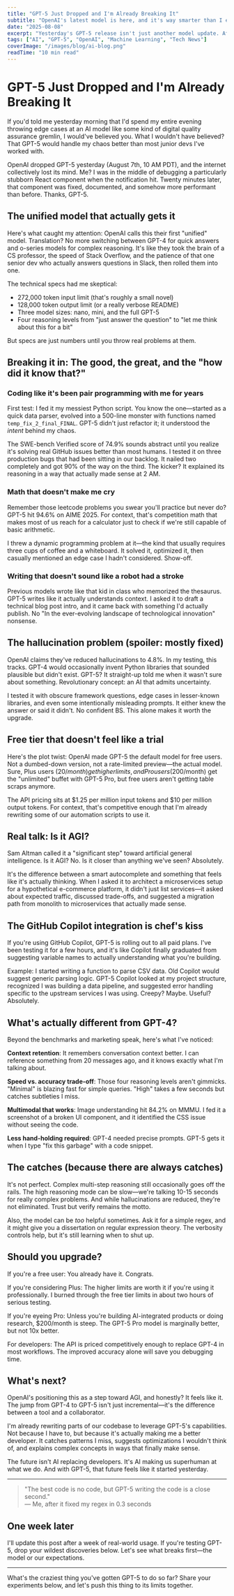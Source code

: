 ```yaml
---
title: "GPT-5 Just Dropped and I'm Already Breaking It"
subtitle: "OpenAI's latest model is here, and it's way smarter than I expected"
date: "2025-08-08"
excerpt: "Yesterday's GPT-5 release isn't just another model update. After spending the night testing it, I can confirm: this thing actually understands my spaghetti code better than I do."
tags: ["AI", "GPT-5", "OpenAI", "Machine Learning", "Tech News"]
coverImage: "/images/blog/ai-blog.png"
readTime: "10 min read"
---
```


# GPT-5 Just Dropped and I'm Already Breaking It

If you'd told me yesterday morning that I'd spend my entire evening throwing edge cases at an AI model like some kind of digital quality assurance gremlin, I would've believed you. What I wouldn't have believed? That GPT-5 would handle my chaos better than most junior devs I've worked with.

OpenAI dropped GPT-5 yesterday (August 7th, 10 AM PDT), and the internet collectively lost its mind. Me? I was in the middle of debugging a particularly stubborn React component when the notification hit. Twenty minutes later, that component was fixed, documented, and somehow more performant than before. Thanks, GPT-5.

## The unified model that actually gets it

Here's what caught my attention: OpenAI calls this their first "unified" model. Translation? No more switching between GPT-4 for quick answers and o-series models for complex reasoning. It's like they took the brain of a CS professor, the speed of Stack Overflow, and the patience of that one senior dev who actually answers questions in Slack, then rolled them into one.

The technical specs had me skeptical:
- 272,000 token input limit (that's roughly a small novel)
- 128,000 token output limit (or a really verbose README)
- Three model sizes: nano, mini, and the full GPT-5
- Four reasoning levels from "just answer the question" to "let me think about this for a bit"

But specs are just numbers until you throw real problems at them.

## Breaking it in: The good, the great, and the "how did it know that?"

### Coding like it's been pair programming with me for years

First test: I fed it my messiest Python script. You know the one—started as a quick data parser, evolved into a 500-line monster with functions named `temp_fix_2_final_FINAL`. GPT-5 didn't just refactor it; it understood the _intent_ behind my chaos.

The SWE-bench Verified score of 74.9% sounds abstract until you realize it's solving real GitHub issues better than most humans. I tested it on three production bugs that had been sitting in our backlog. It nailed two completely and got 90% of the way on the third. The kicker? It explained its reasoning in a way that actually made sense at 2 AM.

### Math that doesn't make me cry

Remember those leetcode problems you swear you'll practice but never do? GPT-5 hit 94.6% on AIME 2025. For context, that's competition math that makes most of us reach for a calculator just to check if we're still capable of basic arithmetic.

I threw a dynamic programming problem at it—the kind that usually requires three cups of coffee and a whiteboard. It solved it, optimized it, then casually mentioned an edge case I hadn't considered. Show-off.

### Writing that doesn't sound like a robot had a stroke

Previous models wrote like that kid in class who memorized the thesaurus. GPT-5 writes like it actually understands context. I asked it to draft a technical blog post intro, and it came back with something I'd actually publish. No "In the ever-evolving landscape of technological innovation" nonsense.

## The hallucination problem (spoiler: mostly fixed)

OpenAI claims they've reduced hallucinations to 4.8%. In my testing, this tracks. GPT-4 would occasionally invent Python libraries that sounded plausible but didn't exist. GPT-5? It straight-up told me when it wasn't sure about something. Revolutionary concept: an AI that admits uncertainty.

I tested it with obscure framework questions, edge cases in lesser-known libraries, and even some intentionally misleading prompts. It either knew the answer or said it didn't. No confident BS. This alone makes it worth the upgrade.

## Free tier that doesn't feel like a trial

Here's the plot twist: OpenAI made GPT-5 the default model for free users. Not a dumbed-down version, not a rate-limited preview—the actual model. Sure, Plus users ($20/month) get higher limits, and Pro users ($200/month) get the "unlimited" buffet with GPT-5 Pro, but free users aren't getting table scraps anymore.

The API pricing sits at $1.25 per million input tokens and $10 per million output tokens. For context, that's competitive enough that I'm already rewriting some of our automation scripts to use it.

## Real talk: Is it AGI?

Sam Altman called it a "significant step" toward artificial general intelligence. Is it AGI? No. Is it closer than anything we've seen? Absolutely. 

It's the difference between a smart autocomplete and something that feels like it's actually thinking. When I asked it to architect a microservices setup for a hypothetical e-commerce platform, it didn't just list services—it asked about expected traffic, discussed trade-offs, and suggested a migration path from monolith to microservices that actually made sense.

## The GitHub Copilot integration is chef's kiss

If you're using GitHub Copilot, GPT-5 is rolling out to all paid plans. I've been testing it for a few hours, and it's like Copilot finally graduated from suggesting variable names to actually understanding what you're building. 

Example: I started writing a function to parse CSV data. Old Copilot would suggest generic parsing logic. GPT-5 Copilot looked at my project structure, recognized I was building a data pipeline, and suggested error handling specific to the upstream services I was using. Creepy? Maybe. Useful? Absolutely.

## What's actually different from GPT-4?

Beyond the benchmarks and marketing speak, here's what I've noticed:

**Context retention**: It remembers conversation context better. I can reference something from 20 messages ago, and it knows exactly what I'm talking about.

**Speed vs. accuracy trade-off**: Those four reasoning levels aren't gimmicks. "Minimal" is blazing fast for simple queries. "High" takes a few seconds but catches subtleties I miss.

**Multimodal that works**: Image understanding hit 84.2% on MMMU. I fed it a screenshot of a broken UI component, and it identified the CSS issue without seeing the code.

**Less hand-holding required**: GPT-4 needed precise prompts. GPT-5 gets it when I type "fix this garbage" with a code snippet.

## The catches (because there are always catches)

It's not perfect. Complex multi-step reasoning still occasionally goes off the rails. The high reasoning mode can be slow—we're talking 10-15 seconds for really complex problems. And while hallucinations are reduced, they're not eliminated. Trust but verify remains the motto.

Also, the model can be _too_ helpful sometimes. Ask it for a simple regex, and it might give you a dissertation on regular expression theory. The verbosity controls help, but it's still learning when to shut up.

## Should you upgrade?

If you're a free user: You already have it. Congrats.

If you're considering Plus: The higher limits are worth it if you're using it professionally. I burned through the free tier limits in about two hours of serious testing.

If you're eyeing Pro: Unless you're building AI-integrated products or doing research, $200/month is steep. The GPT-5 Pro model is marginally better, but not 10x better.

For developers: The API is priced competitively enough to replace GPT-4 in most workflows. The improved accuracy alone will save you debugging time.

## What's next?

OpenAI's positioning this as a step toward AGI, and honestly? It feels like it. The jump from GPT-4 to GPT-5 isn't just incremental—it's the difference between a tool and a collaborator.

I'm already rewriting parts of our codebase to leverage GPT-5's capabilities. Not because I have to, but because it's actually making me a better developer. It catches patterns I miss, suggests optimizations I wouldn't think of, and explains complex concepts in ways that finally make sense.

The future isn't AI replacing developers. It's AI making us superhuman at what we do. And with GPT-5, that future feels like it started yesterday.

---

> "The best code is no code, but GPT-5 writing the code is a close second."  
> — Me, after it fixed my regex in 0.3 seconds

## One week later

I'll update this post after a week of real-world usage. If you're testing GPT-5, drop your wildest discoveries below. Let's see what breaks first—the model or our expectations.

---

What's the craziest thing you've gotten GPT-5 to do so far? Share your experiments below, and let's push this thing to its limits together.